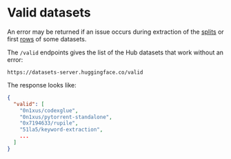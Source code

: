 # Valid datasets

An error may be returned if an issue occurs during extraction of the [splits](./splits) or first [rows](./rows) of some datasets.

The `/valid` endpoints gives the list of the Hub datasets that work without an error:

  ```
  https://datasets-server.huggingface.co/valid
  ```

The response looks like:

```json
{
  "valid": [
    "0n1xus/codexglue",
    "0n1xus/pytorrent-standalone",
    "0x7194633/rupile",
    "51la5/keyword-extraction",
    ...
  ]
}
```
